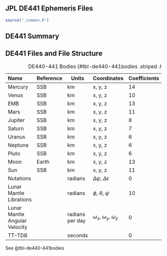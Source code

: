 ## JPL DE441 Ephemeris Files

```r
source("_common.R")
```

## DE441 Summary



## DE441 Files and File Structure

+-------------------------------+-----------+-----------------+------------------------------------+--------------+--------------+
| Name                          | Reference | Units           | Coordinates                        | Coefficients | Subintervals |
+:==============================+===========+=================+====================================+==============+==============+
| Mercury                       | SSB       | km              | x, y, z                            | 14           | 4            |
+-------------------------------+-----------+-----------------+------------------------------------+--------------+--------------+
| Venus                         | SSB       | km              | x, y, z                            | 10           | 2            |
+-------------------------------+-----------+-----------------+------------------------------------+--------------+--------------+
| EMB                           | SSB       | km              | x, y, z                            | 13           | 2            |
+-------------------------------+-----------+-----------------+------------------------------------+--------------+--------------+
| Mars                          | SSB       | km              | x, y, z                            | 11           | 1            |
+-------------------------------+-----------+-----------------+------------------------------------+--------------+--------------+
| Jupiter                       | SSB       | km              | x, y, z                            | 8            | 1            |
+-------------------------------+-----------+-----------------+------------------------------------+--------------+--------------+
| Saturn                        | SSB       | km              | x, y, z                            | 7            | 1            |
+-------------------------------+-----------+-----------------+------------------------------------+--------------+--------------+
| Uranus                        | SSB       | km              | x, y, z                            | 6            | 1            |
+-------------------------------+-----------+-----------------+------------------------------------+--------------+--------------+
| Neptune                       | SSB       | km              | x, y, z                            | 6            | 1            |
+-------------------------------+-----------+-----------------+------------------------------------+--------------+--------------+
| Pluto                         | SSB       | km              | x, y, z                            | 6            | 1            |
+-------------------------------+-----------+-----------------+------------------------------------+--------------+--------------+
| Moon                          | Earth     | km              | x, y, z                            | 13           | 8            |
+-------------------------------+-----------+-----------------+------------------------------------+--------------+--------------+
| Sun                           | SSB       | km              | x, y, z                            | 11           | 2            |
+-------------------------------+-----------+-----------------+------------------------------------+--------------+--------------+
| Nutations                     |           | radians         | $\Delta$$\psi$, $\Delta$$\epsilon$ | 0            | 0            |
+-------------------------------+-----------+-----------------+------------------------------------+--------------+--------------+
| Lunar Mantle Librations       |           | radians         | $\phi$, $\theta$, $\psi$           | 10           | 4            |
+-------------------------------+-----------+-----------------+------------------------------------+--------------+--------------+
| Lunar Mantle Angular Velocity |           | radians per day | $\omega_x$, $\omega_y$, $\omega_z$ | 0            | 0            |
+-------------------------------+-----------+-----------------+------------------------------------+--------------+--------------+
| TT-TDB                        |           | seconds         |                                    | 0            | 0            |
+-------------------------------+-----------+-----------------+------------------------------------+--------------+--------------+

: DE440-441 Bodies {#tbl-de440-441bodies .striped .hover}

See @tbl-de440-441bodies
